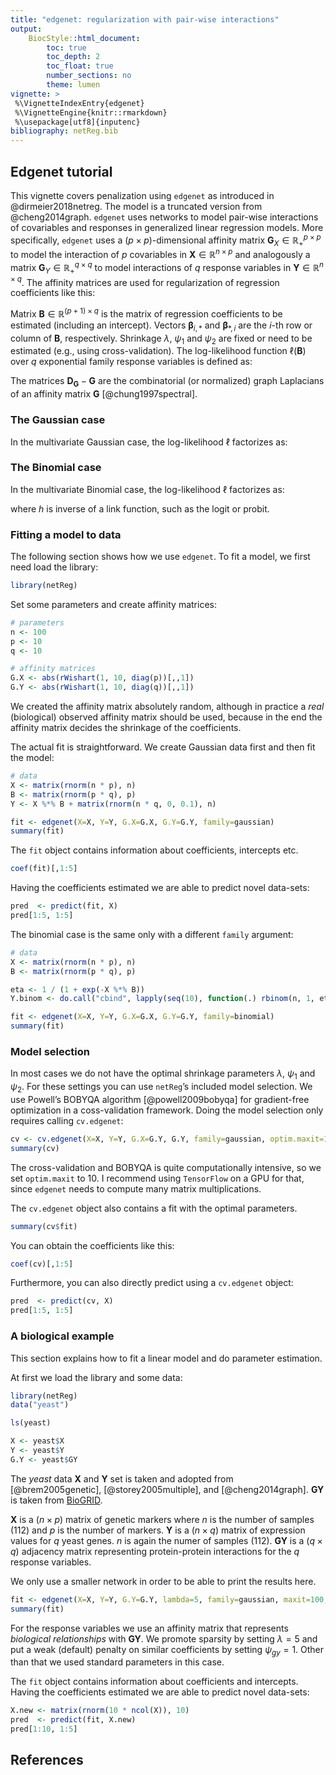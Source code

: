 ```yaml
---
title: "edgenet: regularization with pair-wise interactions"
output: 
    BiocStyle::html_document:
        toc: true
        toc_depth: 2
        toc_float: true
        number_sections: no
        theme: lumen
vignette: >
 %\VignetteIndexEntry{edgenet}
 %\VignetteEngine{knitr::rmarkdown}
 %\usepackage[utf8]{inputenc}
bibliography: netReg.bib
---
```


## Edgenet tutorial {-}

This vignette covers penalization using `edgenet` as introduced in @dirmeier2018netreg. The model is a truncated version from @cheng2014graph. 
`edgenet` uses networks to model pair-wise interactions of covariables and responses in generalized linear regression models. More specifically, `edgenet`
uses a $(p \times p)$-dimensional affinity matrix $\mathbf{G}_X \in \mathbb{R}_+^{p \times p}$ to model the interaction of $p$
covariables in $\mathbf{X} \in \mathbb{R}^{n \times p}$ and analogously a matrix $\mathbf{G}_Y \in \mathbb{R}_+^{q \times q}$
to model interactions of $q$ response variables in $\mathbf{Y} \in \mathbb{R}^{n \times q}$. The affinity matrices
are used for regularization of regression coefficients like this:

\begin{equation}
\small
\begin{split}
\hat{\mathbf{B}} = \arg \min_{\mathbf{B}} \,
 & -\ell(\mathbf{B}) + \lambda ||\mathbf{B} ||_1  \\  & +
      		  \frac{\psi_1}{2}  \sum_{i=1}^p \sum_{j=1}^q
      		   || \boldsymbol \beta_{i,*} - \boldsymbol \beta_{j,*} ||_2^2 (\mathbf{G}_X)_{i,j}    \\  & +
 \frac{\psi_2}{2}  \sum_{i=1}^p \sum_{j=1}^q || \boldsymbol \beta_{*,i} - \boldsymbol \beta_{*,j} ||_2^2 (\mathbf{G}_Y)_{i,j} \\
 = \arg \min_{\mathbf{B}} \,
 &  -\ell(\mathbf{B})  + \lambda ||\mathbf{B} ||_1  \\  & +
 \psi_1 \text{tr}\left( \mathbf{B}^T \left( \mathbf{D}_{\mathbf{G}_X} - \mathbf{G}_X \right) \mathbf{B}  \right) \\  & +
 \psi_2 \text{tr}\left( \mathbf{B} \left( \mathbf{D}_{\mathbf{G}_Y} - \mathbf{G}_Y  \right) \mathbf{B}^T  \right)
\end{split}
\label{equ:graphreg}
\end{equation}

Matrix $\mathbf{B} \in \mathbb{R}^{(p + 1) \times q}$ is the matrix of regression coefficients to be estimated (including an intercept).
Vectors $\boldsymbol \beta_{i, *}$ and $\boldsymbol \beta_{*, i}$ are the $i$-th row or column of $\mathbf{B}$, respectively. Shrinkage $\lambda$, $\psi_1$ and $\psi_2$ are fixed or need to be estimated (e.g., using cross-validation). The log-likelihood function $\ell(\mathbf{B})$ over $q$ exponential family response variables is defined as:

\begin{equation}
\small
\ell(\mathbf{B}) = \sum_{j}^q \sum_i^n \log \ f_{\beta_{*,j}}({y}_{i, j} \mid \mathbf{x}_{i,*})
\end{equation}

The matrices $\mathbf{D}_{\mathbf{G}} - \mathbf{G}$ are the combinatorial (or normalized) graph Laplacians of an affinity matrix $\mathbf{G}$ [@chung1997spectral].

### The Gaussian case {-}

In the multivariate Gaussian case, the log-likelihood $\ell$ factorizes as:

\begin{equation}
\small
\ell(\mathbf{B}) = \sum_{j}^q \sum_i^n \log \ \mathcal{N}({y}_{i, j} \mid \mathbf{x}_{i,*} \cdot \beta_{*,j}, \sigma_j^2)
\end{equation}

### The Binomial case {-}

In the multivariate Binomial case, the log-likelihood $\ell$ factorizes as:

\begin{equation}
\small
\ell(\mathbf{B}) = \sum_{j}^q \sum_i^n \log \ \text{Bernoulli}\left({y}_{i, j} \mid h\left(\mathbf{x}_{i,*} \cdot \beta_{*,j}\right)\right),
\end{equation}

where $h$ is inverse of a link function, such as the logit or probit.

### Fitting a model to data

The following section shows how we use `edgenet`. To fit a model, we first need load the library:

```r
library(netReg)
```

Set some parameters and create affinity matrices:

```r
# parameters
n <- 100
p <- 10
q <- 10

# affinity matrices
G.X <- abs(rWishart(1, 10, diag(p))[,,1])
G.Y <- abs(rWishart(1, 10, diag(q))[,,1])
```

We created the affinity matrix absolutely random, although in practice a *real*
(biological) observed affinity matrix should be used, because in the end the
affinity matrix decides the shrinkage of the coefficients.

The actual fit is straightforward. We create Gaussian data first and then fit the model:

```r
# data
X <- matrix(rnorm(n * p), n)
B <- matrix(rnorm(p * q), p)
Y <- X %*% B + matrix(rnorm(n * q, 0, 0.1), n)

fit <- edgenet(X=X, Y=Y, G.X=G.X, G.Y=G.Y, family=gaussian)
summary(fit)
```

The `fit` object contains information about coefficients, intercepts etc.

```r
coef(fit)[,1:5]
```

Having the coefficients estimated we are able to predict novel data-sets:

```r
pred  <- predict(fit, X)
pred[1:5, 1:5]
```

The binomial case is the same only with a different `family` argument:

```r
# data
X <- matrix(rnorm(n * p), n)
B <- matrix(rnorm(p * q), p)

eta <- 1 / (1 + exp(-X %*% B))
Y.binom <- do.call("cbind", lapply(seq(10), function(.) rbinom(n, 1, eta[,.])))

fit <- edgenet(X=X, Y=Y, G.X=G.X, G.Y=G.Y, family=binomial)
summary(fit)
```

### Model selection

In most cases we do not have the optimal shrinkage parameters $\lambda$,
$\psi_{1}$ and $\psi_{2}$. For these settings you can use `netReg`'s
included model selection. We use Powell's BOBYQA algorithm
[@powell2009bobyqa] for gradient-free optimization in a coss-validation framework.
Doing the model selection only requires calling `cv.edgenet`:

```r
cv <- cv.edgenet(X=X, Y=Y, G.X=G.Y, G.Y, family=gaussian, optim.maxit=10)
summary(cv)
```

The cross-validation and BOBYQA is quite computationally intensive, so we set `optim.maxit` to $10$.
I recommend using `TensorFlow` on a GPU for that, since `edgenet` 
needs to compute many matrix multiplications.

The `cv.edgenet` object also contains a fit with the optimal parameters.

```r
summary(cv$fit)
```

You can obtain the coefficients like this:

```r
coef(cv)[,1:5]
```

Furthermore, you can also directly predict using a `cv.edgenet` object:

```r
pred  <- predict(cv, X)
pred[1:5, 1:5]
```


### A biological example

This section explains how to fit a linear model and do parameter estimation.

At first we load the library and some data:

```r
library(netReg)
data("yeast")

ls(yeast)

X <- yeast$X
Y <- yeast$Y
G.Y <- yeast$GY
```

The *yeast* data $\mathbf{X}$ and $\mathbf{Y}$ set is taken and adopted from [@brem2005genetic], [@storey2005multiple], and [@cheng2014graph].
$\mathbf{GY}$ is taken from [BioGRID](https://thebiogrid.org/downloads/archives/Release%20Archive/BIOGRID-3.4.150/BIOGRID-ORGANISM-3.4.150.tab.zip).

$\mathbf{X}$ is a $(n \times p)$ matrix of genetic markers where $n$ is the number of samples (112) and $p$ is the number of markers.
$\mathbf{Y}$ is a $(n \times q)$ matrix of expression values for $q$ yeast genes. $n$ is again the numer of samples (112).
$\mathbf{GY}$ is a $(q \times q)$ adjacency matrix representing protein-protein interactions for the $q$ response variables.

We only use a smaller network in order to be able to print the results here.

```r
fit <- edgenet(X=X, Y=Y, G.Y=G.Y, lambda=5, family=gaussian, maxit=100, thresh=1e-3)
summary(fit)
```

For the response variables we use an affinity matrix that represents *biological relationships* with $\mathbf{GY}$.
We promote sparsity by setting $\lambda = 5$ and put a weak (default) penalty on similar coefficients by setting $\psi_{gy} = 1$.
Other than that we used standard parameters in this case.

The `fit` object contains information about coefficients and intercepts. Having the coefficients estimated we are able to
predict novel data-sets:

```r
X.new <- matrix(rnorm(10 * ncol(X)), 10)
pred  <- predict(fit, X.new)
pred[1:10, 1:5]
```

## References
